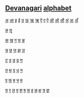 ==[[Devanagari]] [[alphabet]]==
[[अ]] [[आ]] [[इ]] [[ई]] [[उ]] [[ऊ]] [[ऋ]] [[ॠ]] [[ऍ]] [[ए]] [[ऐ]] [[ऑ]] [[ओ]] [[औ]] [[अं]] [[अः]] [[अँ]]

[[ऌ]] [[ॡ]] 

[[क]] [[ख]] [[ग]] [[घ]] [[ङ]] 

[[च]] [[छ]] [[ज]] [[झ]] [[ञ]]

[[ट]] [[ठ]] [[ड]] [[ढ]] [[ण]] 

[[त]] [[थ]] [[द]] [[ध]] [[न]]

[[प]] [[फ]] [[ब]] [[भ]] [[म]]

[[य]] [[र]] [[ल]] [[व]] [[श]] [[ष]] [[स]] [[ह]] [[ळ]] [[क्ष]] [[त्र]] [[ज्ञ]]